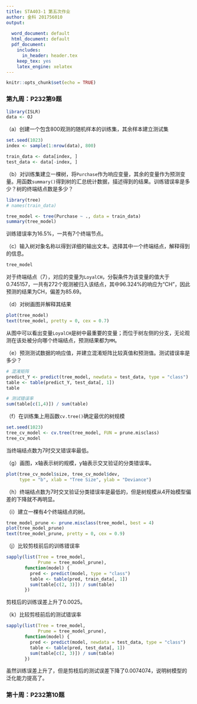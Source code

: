 ```yaml
---
title: STA403-1 第五次作业
author: 金科 201756010
output:
  
  word_document: default
  html_document: default
  pdf_document:
    includes:
      in_header: header.tex
    keep_tex: yes   
    latex_engine: xelatex
---
```


```r
knitr::opts_chunk$set(echo = TRUE)
```

### 第九周：P232第9题

```r
library(ISLR)
data <- OJ
```

（a）创建一个包含800观测的随机样本的训练集，其余样本建立测试集

```r
set.seed(1023)
index <- sample(1:nrow(data), 800)

train_data <- data[index, ]
test_data <- data[-index, ]
```

（b）对训练集建立一棵树，将`Purchase`作为响应变量，其余的变量作为预测变量。用函数`summary()`得到树的汇总统计数据，描述得到的结果。训练错误率是多少？树的终端结点数是多少？
```r
library(tree)
# names(train_data)
```

```r
tree_model <- tree(Purchase ~ ., data = train_data)
summary(tree_model)
```

训练错误率为16.5%，一共有7个终端节点。

（c）输入树对象名称以得到详细的输出文本。选择其中一个终端结点，解释得到的信息。
```r
tree_model
```

对于终端结点（7），对应的变量为`LoyalCH`，分裂条件为该变量的值大于0.745157，一共有272个观测被归入该结点，其中96.324%的响应为“CH”，因此预测的结果为CH，偏差为85.69。

（d）对树画图并解释其结果
```r
plot(tree_model)
text(tree_model, pretty = 0, cex = 0.7)
```

从图中可以看出变量`LoyalCH`是树中最重要的变量；而位于树左侧的分支，无论观测在该处被分向哪个终端结点，预测结果都为`MM`。

（e）预测测试数据的响应值，并建立混淆矩阵比较真值和预测值。测试错误率是多少？
```r
# 混淆矩阵
predict_Y <- predict(tree_model, newdata = test_data, type = "class")
table <- table(predict_Y, test_data[, 1])
table

# 测试错误率
sum(table[c(1,4)]) / sum(table)
```

（f）在训练集上用函数`cv.tree()`确定最优的树规模
```r
set.seed(1023)
tree_cv_model <- cv.tree(tree_model, FUN = prune.misclass)
tree_cv_model
```

当终端结点数为7时交叉错误率最低。

（g）画图，x轴表示树的规模，y轴表示交叉验证的分类错误率。
```r
plot(tree_cv_model$size, tree_cv_model$dev, 
     type = "b", xlab = "Tree Size", ylab = "Deviance")
```

（h）终端结点数为7时交叉验证分类错误率是最低的，但是树规模从4开始模型偏差的下降就不再明显。

（i）建立一棵有4个终端结点的树。
```r
tree_model_prune <- prune.misclass(tree_model, best = 4)
plot(tree_model_prune)
text(tree_model_prune, pretty = 0, cex = 0.9)
```

（j）比较剪枝前后的训练错误率
```r
sapply(list(Tree = tree_model, 
            Prume = tree_model_prune), 
       function(model) {
         pred <- predict(model, type = "class")
         table <- table(pred, train_data[, 1])
         sum(table[c(2, 3)]) / sum(table)
       })
```

剪枝后的训练误差上升了0.0025。

（k）比较剪枝前后的测试错误率
```r
sapply(list(Tree = tree_model, 
            Prume = tree_model_prune), 
       function(model) {
         pred <- predict(model, newdata = test_data, type = "class")
         table <- table(pred, test_data[, 1])
         sum(table[c(2, 3)]) / sum(table)
       })
```

虽然训练误差上升了，但是剪枝后的测试误差下降了0.0074074，说明树模型的泛化能力提高了。

### 第十周：P232第10题












